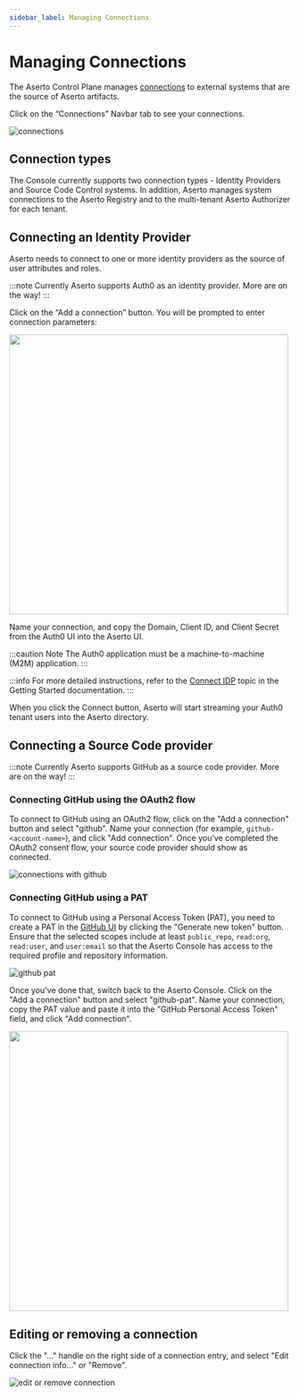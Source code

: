 ```yaml
---
sidebar_label: Managing Connections
---
```


# Managing Connections

The Aserto Control Plane manages [connections](/docs/overview/connections) to external systems that are
the source of Aserto artifacts.

Click on the “Connections” Navbar tab to see your connections.

![connections](/connections.png)

## Connection types

The Console currently supports two connection types - Identity Providers and Source Code Control systems. In addition, Aserto manages system connections to the Aserto Registry and to the multi-tenant Aserto Authorizer for each tenant.

## Connecting an Identity Provider

Aserto needs to connect to one or more identity providers as the source of user attributes and roles.

:::note
Currently Aserto supports Auth0 as an identity provider. More are on the way!
:::

Click on the “Add a connection” button. You will be prompted to enter connection parameters:

[<img src="/connect-auth0.png" width="500px" />](/connect-auth0.png)

Name your connection, and copy the Domain, Client ID, and Client Secret from the Auth0 UI into the Aserto UI.

:::caution Note
The Auth0 application must be a machine-to-machine (M2M) application.
:::

:::info
For more detailed instructions, refer to the [Connect IDP](/docs/getting-started/connect-idp) topic in the
Getting Started documentation.
:::

When you click the Connect button, Aserto will start streaming your Auth0 tenant users into the Aserto directory.

## Connecting a Source Code provider

:::note
Currently Aserto supports GitHub as a source code provider. More are on the way!
:::

### Connecting GitHub using the OAuth2 flow

To connect to GitHub using an OAuth2 flow, click on the "Add a connection" button and select "github". Name
your connection (for example, `github-<account-name>`), and click "Add connection". Once you've completed the
OAuth2 consent flow, your source code provider should show as connected.

![connections with github](/connections-with-github.png)

### Connecting GitHub using a PAT

To connect to GitHub using a Personal Access Token (PAT), you need to create a PAT in the
[GitHub UI](https://github.com/settings/tokens) by clicking the "Generate new token" button.
Ensure that the selected scopes include at least `public_repo`, `read:org`, `read:user`, and `user:email`
so that the Aserto Console has access to the required profile and repository information.

![github pat](/github-pat.png)

Once you've done that, switch back to the Aserto Console. Click on the "Add a connection" button and
select "github-pat". Name your connection, copy the PAT value and paste it into the
"GitHub Personal Access Token" field, and click "Add connection".

[<img src="/connect-github-pat.png" width="500px" />](/connect-github-pat.png)

## Editing or removing a connection

Click the "..." handle on the right side of a connection entry, and select "Edit connection info..." or "Remove".

![edit or remove connection](/edit-or-remove-connection.png)
